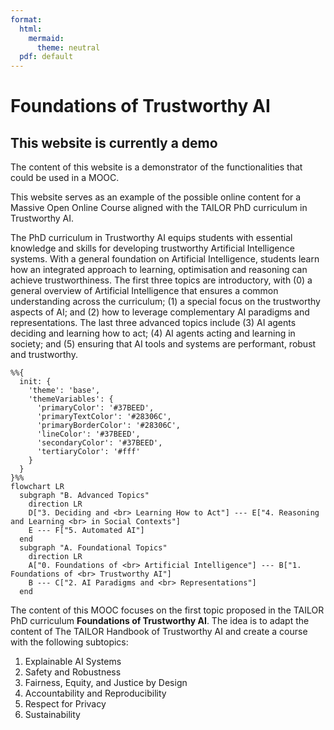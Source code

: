 ```yaml
---
format:
  html:
    mermaid:
      theme: neutral
  pdf: default
---
```

# Foundations of Trustworthy AI {.unnumbered}

::: {.callout-note icon="true" collapse="false"}
# This website is currently a demo

The content of this website is a demonstrator of the functionalities that could
be used in a MOOC.
:::

This website serves as an example of the possible online content for a Massive
Open Online Course aligned with the TAILOR PhD curriculum in Trustworthy AI.

The PhD curriculum in Trustworthy AI equips students with essential knowledge
and skills for developing trustworthy Artificial Intelligence systems. With a
general foundation on Artificial Intelligence, students learn how an integrated
approach to learning, optimisation and reasoning can achieve trustworthiness.
The first three topics are introductory, with (0) a general overview of
Artificial Intelligence that ensures a common understanding across the
curriculum; (1) a special focus on the trustworthy aspects of AI; and (2) how
to leverage complementary AI paradigms and representations. The last three
advanced topics include (3) AI agents deciding and learning how to act; (4) AI
agents acting and learning in society; and (5) ensuring that AI tools and
systems are performant, robust and trustworthy.

```mermaid
%%{
  init: {
    'theme': 'base',
    'themeVariables': {
      'primaryColor': '#37BEED',
      'primaryTextColor': '#28306C',
      'primaryBorderColor': '#28306C',
      'lineColor': '#37BEED',
      'secondaryColor': '#37BEED',
      'tertiaryColor': '#fff'
    }
  }
}%%
flowchart LR
  subgraph "B. Advanced Topics"
    direction LR
    D["3. Deciding and <br> Learning How to Act"] --- E["4. Reasoning and Learning <br> in Social Contexts"]
    E --- F["5. Automated AI"]
  end
  subgraph "A. Foundational Topics"
    direction LR
    A["0. Foundations of <br> Artificial Intelligence"] --- B["1. Foundations of <br> Trustworthy AI"]
    B --- C["2. AI Paradigms and <br> Representations"]
  end
```

The content of this MOOC focuses on the first topic proposed in the TAILOR PhD
curriculum **Foundations of Trustworthy AI**. The idea is to adapt the
content of The TAILOR Handbook of Trustworthy AI and create a course with the
following subtopics:

1. Explainable AI Systems
2. Safety and Robustness
3. Fairness, Equity, and Justice by Design
4. Accountability and Reproducibility
5. Respect for Privacy
6. Sustainability

